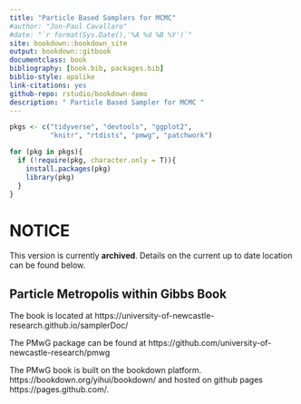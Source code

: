 ```yaml
--- 
title: "Particle Based Samplers for MCMC"
#author: "Jon-Paul Cavallaro"
#date: "`r format(Sys.Date(),'%A %d %B %Y')`"
site: bookdown::bookdown_site
output: bookdown::gitbook
documentclass: book
bibliography: [book.bib, packages.bib]
biblio-style: apalike
link-citations: yes
github-repo: rstudio/bookdown-demo
description: " Particle Based Sampler for MCMC "
---
```


```r
pkgs <- c("tidyverse", "devtools", "ggplot2",
          "knitr", "rtdists", "pmwg", "patchwork")

for (pkg in pkgs){
  if (!require(pkg, character.only = T)){
    install.packages(pkg)
    library(pkg)
  }
}
```


# NOTICE

This version is currently **archived**. Details on the current up to date location can be found below.

## Particle Metropolis within Gibbs Book

The book is located at https://university-of-newcastle-research.github.io/samplerDoc/

The PMwG package can be found at https://github.com/university-of-newcastle-research/pmwg

The PMwG book is built on the bookdown platform.
https://bookdown.org/yihui/bookdown/ and hosted on github pages https://pages.github.com/.

